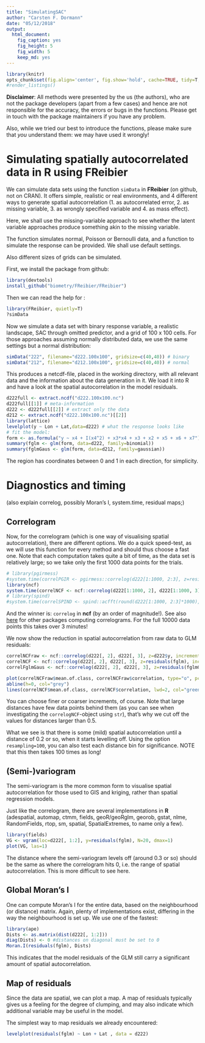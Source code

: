 ```yaml
---
title: "SimulatingSAC"
author: "Carsten F. Dormann"
date: "05/12/2018"
output: 
  html_document: 
    fig_caption: yes
    fig_height: 5
    fig_width: 5
    keep_md: yes
---
```


```r
library(knitr)
opts_chunk$set(fig.align='center', fig.show='hold', cache=TRUE, tidy=T, tidy.opts=list(width.cutoff=60))
#render_listings()
```

**Disclaimer**:
All methods were presented by the us (the authors), who are not the package developers (apart from a few cases) and hence are not responsible for the accuracy, the errors or bugs in the functions. Please get in touch with the package maintainers if you have any problem.

Also, while we tried our best to introduce the functions, please make sure that *you* understand them: we may have used it wrongly!

# Simulating spatially autocorrelated data in R using **FReibier**
We can simulate data sets using the function `simData` in **FReibier** (on github, not on CRAN). It offers simple, realistic or real environments, and 4 different ways to generate spatial autocorrelation (1. as autocorrelated error, 2. as missing variable, 3. as wrongly specified variable and 4. as mass effect).

Here, we shall use the missing-variable approach to see whether the latent variable approaches produce something akin to the missing variable.

The function simulates normal, Poisson or Bernoulli data, and a function to simulate the response can be provided. We shall use default settings. 

Also different sizes of grids can be simulated. 

First, we install the package from github:
```r
library(devtools)
install_github("biometry/FReibier/FReibier")
```
Then we can read the help for \code{simData}:
```r
library(FReibier, quietly=T)
?simData
```

Now we simulate a data set with binary response variable, a realistic landscape, SAC through omitted predictor, and a grid of 100 x 100 cells. For those approaches assuming normally distributed data, we use the same settings but a normal distribution:
```r
simData("222", filename="d222.100x100", gridsize=c(40,40)) # binary
simData("212", filename="d212.100x100", gridsize=c(40,40)) # normal
```
This produces a netcdf-file, placed in the working directory, with all relevant data and the information about the data generation in it. We load it into R and have a look at the spatial autocorrelation in the model residuals.

```r
d222full <- extract.ncdf("d222.100x100.nc") 
d222full[[1]] # meta-information
d222 <- d222full[[2]] # extract only the data
d212 <- extract.ncdf("d222.100x100.nc")[[2]]
library(lattice)
levelplot(y ~ Lon + Lat,data=d222) # what the response looks like
# fit the model:
form <- as.formula("y ~ x4 + I(x4^2) + x3*x4 + x3 + x2 + x5 + x6 + x7") # extracts formula from simulated data
summary(fglm <- glm(form, data=d222, family=binomial))
summary(fglmGaus <- glm(form, data=d212, family=gaussian))
```

The region has coordinates between 0 and 1 in each direction, for simplicity.


# Diagnostics and timing

(also explain correlog, possibly Moran's I, system.time, residual maps;)

## Correlogram
Now, for the correlogram (which is one way of visualising spatial autocorrelation), there are different options. We do a quick speed-test, as we will use this function for every method and should thus choose a fast one. Note that each computation takes quite a bit of time, as the data set is relatively large; so we take only the first 1000 data points for the trials.
```r
# library(pgirmess)
#system.time(correlPGIR <- pgirmess::correlog(d222[1:1000, 2:3], z=residuals(fglm)[1:1000]))
library(ncf)
system.time(correlNCF <- ncf::correlog(d222[1:1000, 2], d222[1:1000, 3], z=residuals(fglm)[1:1000], increment=.025, resamp=1))
# library(spind)
#system.time(correlSPIND <- spind::acfft(round(d222[1:1000, 2:3]*1000), residuals(fglm)[1:1000], lim1=0, lim2=500)) # needs integer coordinates
```

And the winner is: `correlog` in **ncf** (by an order of magnitude!). See also [here](http://www.petrkeil.com/?p=1050) for other packages computing correlograms.
For the full 10000 data points this takes over 3 minutes!

We now show the reduction in spatial autocorrelation from raw data to GLM residuals:
```r
correlNCFraw <- ncf::correlog(d222[, 2], d222[, 3], z=d222$y, increment=.025, resamp=1)
correlNCF <- ncf::correlog(d222[, 2], d222[, 3], z=residuals(fglm), increment=.025, resamp=1)
correlFglmGaus <- ncf::correlog(d222[, 2], d222[, 3], z=residuals(fglmGaus), increment=.025, resamp=1)
```
```r
plot(correlNCFraw$mean.of.class, correlNCFraw$correlation, type="o", pch=16, xlim=c(0, 0.5), ylim=c(-0.1, .2), las=1, lwd=2, xlab="distance", ylab="Moran's I") # show for half the size of the region
abline(h=0, col="grey")
lines(correlNCF$mean.of.class, correlNCF$correlation, lwd=2, col="green")
```

You can choose finer or coarser increments, of course. Note that large distances have few data points behind them (as you can see when investigating the `correlogNCF`-object using `str`), that's why we cut off the values for distances larger than 0.5.

What we see is that there is some (mild) spatial autocorrelation until a distance of 0.2 or so, when it starts levelling off. Using the option `resampling=100`, you can also test each distance bin for significance. NOTE that this then takes 100 times as long!


## (Semi-)variogram
The semi-variogram is the more common form to visualise spatial autocorrelation for those used to GIS and kriging, rather than spatial regression models.

Just like the correlogram, there are several implementations in **R** (adespatial, automap, ctmm, fields, geoR/geoRglm, georob, gstat, nlme, RandomFields, rtop, sm, spatial, SpatialExtremes, to name only a few).

```r
library(fields)
VG <- vgram(loc=d222[, 1:2], y=residuals(fglm), N=20, dmax=1)
plot(VG, las=1)
```

The distance where the semi-variogram levels off (around 0.3 or so) should be the same as where the correlogram hits 0, i.e. the range of spatial autocorrelation. This is more difficult to see here.

## Global Moran's I
One can compute Moran's I for the entire data, based on the neighbourhood (or distance) matrix. Again, plenty of implementations exist, differing in the way the neighbourhood is set up. We use one of the fastest:
```r
library(ape)
Dists <- as.matrix(dist(d222[, 1:2]))
diag(Dists) <- 0 #distances on diagonal must be set to 0
Moran.I(residuals(fglm), Dists)
```

This indicates that the model residuals of the GLM still carry a significant amount of spatial autocorrelation.

## Map of residuals
Since the data are spatial, we can plot a map. A map of residuals typically gives us a feeling for the degree of clumping, and may also indicate which additional variable may be useful in the model.

The simplest way to map residuals we already encountered:
```r
levelplot(residuals(fglm) ~ Lon + Lat , data = d222)
```

